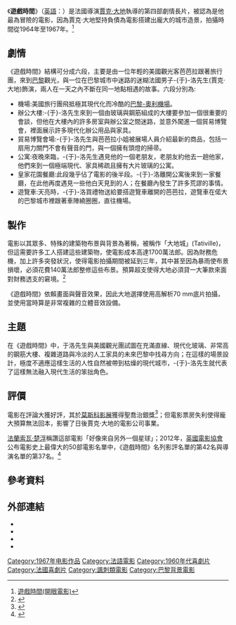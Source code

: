 {{NoteTa
|T=zh-tw:遊戲時間;zh-cn:玩乐时间;zh-hk:嬉戲時間;
|1=zh-tw:遊戲時間;zh-cn:玩乐时间;zh-hk:嬉戲時間;
}}
{{Infobox film
| name = 遊戲時間
| original_name = ''Playtime''
| image = 
| caption = 
| director = [[賈克·大地|賈克·大地]]
| producer = 
| writer = 賈克·大地<br/>Jacques Lagrange<br/>Art Buchwald
| narrator = 
| starring = 賈克·大地
| cinematography = 
| editing = 
| studio = 
| distributor = Specta Films
| released = {{flagicon|France}}1967年12月16日
| runtime = 124分鐘
| country = {{FRA}}
| language = 法語<br/>英語
| budget = 
| gross = 
| followed_by = 
| hk_name = 
| tw_name = 
}}

《'''遊戲時間'''》（[[英語|英語]]：'''{{lang|en|Playtime}}'''）是法國導演[[賈克·大地|賈克·大地]]執導的第四部劇情長片，被認為是他最為冒險的電影，因為賈克·大地堅持負債為電影搭建出龐大的城市造景，拍攝時間從1964年至1967年。<ref>[http://app.atmovies.com.tw/movie/fpen40062136/ 遊戲時間(開眼電影)]{{dead link|date=2018年4月 |bot=InternetArchiveBot |fix-attempted=yes }}</ref>

== 劇情 ==
《遊戲時間》結構可分成六段，主要是由一位年輕的美國觀光客芭芭拉跟著旅行團，來到[[巴黎|巴黎]]觀光，與一位在巴黎城市中迷路的迷糊法國男子-{于}-洛先生(賈克·大地)飾演，兩人在一天之內不斷在同一地點相遇的故事。六段分別為:
*機場:美國旅行團飛抵極其現代化而冷酷的[[巴黎-奧利機場|巴黎-奧利機場]]。
*辦公大樓:-{于}-洛先生來到一個由玻璃與鋼筋組成的大樓要參加一個很重要的會談，但他在大樓內的許多房室與辦公室之間迷路，並意外闖進一個貿易博覽會，裡面展示許多現代化辦公用品與家具。
*貿易博覽會場:-{于}-洛先生與芭芭拉小姐被展場人員介紹最新的商品，包括一扇用力關門不會有聲音的門，與一個擁有頭燈的掃帚。
*公寓:夜晚來臨，-{于}-洛先生遇見他的一個老朋友，老朋友約他去一趟他家，他們來到一個極端現代、家具稀疏且擁有大片玻璃的公寓。
*皇家花園餐廳:此段幾乎佔了電影的後半段。-{于}-洛離開公寓後來到一家餐廳，在此他再度遇見一些他白天見到的人；在餐廳內發生了許多荒謬的事情。
*遊覽車:天亮時，-{于}-洛買禮物送給要搭遊覽車離開的芭芭拉，遊覽車在偌大的巴黎城市裡跟著車陣繞圈圈，直往機場。

== 製作 ==
電影以其眾多、特殊的建築物布景與背景為著稱，被稱作「大地城」(Tativille)，但這需要許多工人搭建這些建築物，使電影成本高達1700萬法郎。因為財務危機，加上許多突發狀況，使得電影拍攝期間被延到三年，其中甚至因為暴雨使布景損壞，必須花費140萬法郎整修這些布景。預算超支使得大地必須貸一大筆款來面對財務透支的窘境。<ref name="bellos">{{cite book | title=Jacques Tati | publisher=Random House | author=Bellos, David | year=2012 | isbn=9781409021827}}</ref>

《遊戲時間》依賴畫面與聲音效果，因此大地選擇使用高解析70 mm底片拍攝，並使用當時算是非常複雜的立體音效設備。

== 主題 ==
在《遊戲時間》中，于洛先生與美國觀光團試圖在充滿直線、現代化玻璃、非常高的鋼筋大樓、複雜道路與冷淡的人工家具的未來巴黎中找尋方向；在這樣的場景設計，極度不適應這樣生活的人性自然被帶到枯燥的現代城市，-{于}-洛先生就代表了這樣無法融入現代生活的笨拙角色。

== 評價 ==
電影在評論大獲好評，其於[[莫斯科影展|莫斯科影展]]獲得聖喬治銀獎<ref name="Moscow1969">{{cite web |url=http://www.moscowfilmfestival.ru/miff34/eng/archives/?year=1969 |title=6th Moscow International Film Festival (1969) |accessdate=2012-12-17 |work=MIFF |deadurl=yes |archiveurl=https://web.archive.org/web/20130116194825/http://www.moscowfilmfestival.ru/miff34/eng/archives/?year=1969 |archivedate=2013-01-16 }}</ref>；但電影票房失利使得龐大預算無法回本，影響了日後賈克·大地的電影公司事業。

[[法蘭索瓦·杜魯福|法蘭索瓦·楚浮]]稱讚這部電影「好像來自另外一個星球」；2012年，[[英國電影協會|英國電影協會]]公布電影史上最偉大的50部電影名單中，《遊戲時間》名列影評名單的第42名與導演名單的第37名。<ref>{{cite web | url= http://explore.bfi.org.uk/4ce2b6b3291db | title= Playtime | publisher= [[British_Film_Institute|British Film Institute]] | accessdate= 2012-11-04 | archive-url= https://web.archive.org/web/20121107033439/http://explore.bfi.org.uk/4ce2b6b3291db | archive-date= 2012-11-07 | dead-url= yes }}</ref>

== 參考資料 ==
{{reflist}}

== 外部連結 ==
* {{IMDb title|0062136}}
* {{rotten-tomatoes|playtime}}
* {{tcmdb title|813134}}
* {{Amg movie|106237}}

{{賈克·大地}}
[[Category:1967年电影作品|Category:1967年电影作品]]
[[Category:法語電影|Category:法語電影]]
[[Category:1960年代喜劇片|Category:1960年代喜劇片]]
[[Category:法國喜劇片|Category:法國喜劇片]]
[[Category:諷刺類電影|Category:諷刺類電影]]
[[Category:巴黎背景電影|Category:巴黎背景電影]]
